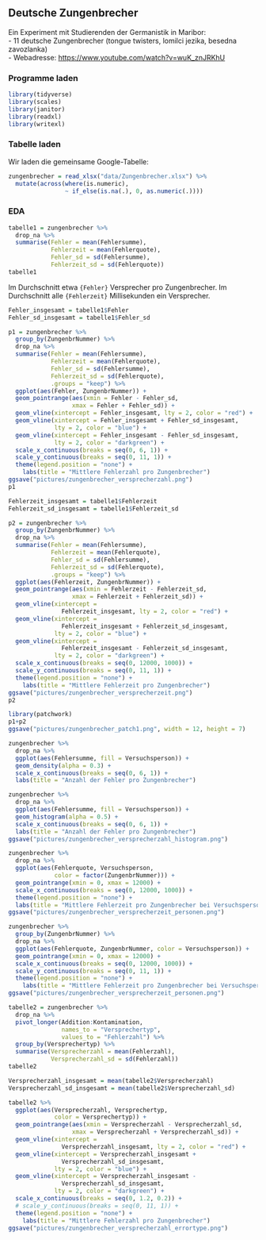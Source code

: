 ## Deutsche Zungenbrecher

Ein Experiment mit Studierenden der Germanistik in Maribor:\
- 11 deutsche Zungenbrecher (tongue twisters, lomilci jezika, besedna zavozlanka)\
- Webadresse: <https://www.youtube.com/watch?v=wuK_znJRKhU>

### Programme laden

```r
library(tidyverse)
library(scales)
library(janitor)
library(readxl)
library(writexl)
```

### Tabelle laden

Wir laden die gemeinsame Google-Tabelle:

```r
zungenbrecher = read_xlsx("data/Zungenbrecher.xlsx") %>% 
  mutate(across(where(is.numeric), 
                ~ if_else(is.na(.), 0, as.numeric(.))))
```

### EDA

```r
tabelle1 = zungenbrecher %>% 
  drop_na %>% 
  summarise(Fehler = mean(Fehlersumme),
            Fehlerzeit = mean(Fehlerquote),
            Fehler_sd = sd(Fehlersumme),
            Fehlerzeit_sd = sd(Fehlerquote))
tabelle1
```

Im Durchschnitt etwa `{Fehler}` Versprecher pro Zungenbrecher.
Im Durchschnitt alle `{Fehlerzeit}` Millisekunden ein Versprecher.

```r
Fehler_insgesamt = tabelle1$Fehler
Fehler_sd_insgesamt = tabelle1$Fehler_sd

p1 = zungenbrecher %>% 
  group_by(ZungenbrNummer) %>% 
  drop_na %>% 
  summarise(Fehler = mean(Fehlersumme),
            Fehlerzeit = mean(Fehlerquote),
            Fehler_sd = sd(Fehlersumme),
            Fehlerzeit_sd = sd(Fehlerquote),
            .groups = "keep") %>% 
  ggplot(aes(Fehler, ZungenbrNummer)) +
  geom_pointrange(aes(xmin = Fehler - Fehler_sd,
                  xmax = Fehler + Fehler_sd)) +
  geom_vline(xintercept = Fehler_insgesamt, lty = 2, color = "red") +
  geom_vline(xintercept = Fehler_insgesamt + Fehler_sd_insgesamt, 
             lty = 2, color = "blue") +
  geom_vline(xintercept = Fehler_insgesamt - Fehler_sd_insgesamt, 
             lty = 2, color = "darkgreen") +
  scale_x_continuous(breaks = seq(0, 6, 1)) +
  scale_y_continuous(breaks = seq(0, 11, 1)) +
  theme(legend.position = "none") +
    labs(title = "Mittlere Fehlerzahl pro Zungenbrecher")
ggsave("pictures/zungenbrecher_versprecherzahl.png")
p1
```

```r
Fehlerzeit_insgesamt = tabelle1$Fehlerzeit
Fehlerzeit_sd_insgesamt = tabelle1$Fehlerzeit_sd

p2 = zungenbrecher %>% 
  group_by(ZungenbrNummer) %>% 
  drop_na %>% 
  summarise(Fehler = mean(Fehlersumme),
            Fehlerzeit = mean(Fehlerquote),
            Fehler_sd = sd(Fehlersumme),
            Fehlerzeit_sd = sd(Fehlerquote),
            .groups = "keep") %>% 
  ggplot(aes(Fehlerzeit, ZungenbrNummer)) +
  geom_pointrange(aes(xmin = Fehlerzeit - Fehlerzeit_sd,
                  xmax = Fehlerzeit + Fehlerzeit_sd)) +
  geom_vline(xintercept = 
               Fehlerzeit_insgesamt, lty = 2, color = "red") +
  geom_vline(xintercept = 
               Fehlerzeit_insgesamt + Fehlerzeit_sd_insgesamt, 
             lty = 2, color = "blue") +
  geom_vline(xintercept = 
               Fehlerzeit_insgesamt - Fehlerzeit_sd_insgesamt, 
             lty = 2, color = "darkgreen") +
  scale_x_continuous(breaks = seq(0, 12000, 1000)) +
  scale_y_continuous(breaks = seq(0, 11, 1)) +
  theme(legend.position = "none") +
    labs(title = "Mittlere Fehlerzeit pro Zungenbrecher")
ggsave("pictures/zungenbrecher_versprecherzeit.png")
p2
```


```r
library(patchwork)
p1+p2
ggsave("pictures/zungenbrecher_patch1.png", width = 12, height = 7)

```



```r
zungenbrecher %>% 
  drop_na %>% 
  ggplot(aes(Fehlersumme, fill = Versuchsperson)) +
  geom_density(alpha = 0.3) +
  scale_x_continuous(breaks = seq(0, 6, 1)) +
  labs(title = "Anzahl der Fehler pro Zungenbrecher")
```

```r
zungenbrecher %>% 
  drop_na %>% 
  ggplot(aes(Fehlersumme, fill = Versuchsperson)) +
  geom_histogram(alpha = 0.5) +
  scale_x_continuous(breaks = seq(0, 6, 1)) +
  labs(title = "Anzahl der Fehler pro Zungenbrecher")
ggsave("pictures/zungenbrecher_versprecherzahl_histogram.png")

```

```r
zungenbrecher %>% 
  drop_na %>% 
  ggplot(aes(Fehlerquote, Versuchsperson, 
             color = factor(ZungenbrNummer))) +
  geom_pointrange(xmin = 0, xmax = 12000) +
  scale_x_continuous(breaks = seq(0, 12000, 1000)) +
  theme(legend.position = "none") +
  labs(title = "Mittlere Fehlerzeit pro Zungenbrecher bei Versuchspersonen")
ggsave("pictures/zungenbrecher_versprecherzeit_personen.png")

```

```r
zungenbrecher %>% 
  group_by(ZungenbrNummer) %>% 
  drop_na %>% 
  ggplot(aes(Fehlerquote, ZungenbrNummer, color = Versuchsperson)) +
  geom_pointrange(xmin = 0, xmax = 12000) +
  scale_x_continuous(breaks = seq(0, 12000, 1000)) +
  scale_y_continuous(breaks = seq(0, 11, 1)) +
  theme(legend.position = "none") +
    labs(title = "Mittlere Fehlerzeit pro Zungenbrecher bei Versuchspersonen")
ggsave("pictures/zungenbrecher_versprecherzeit_personen.png")

```


```r
tabelle2 = zungenbrecher %>% 
  drop_na %>% 
  pivot_longer(Addition:Kontamination, 
               names_to = "Versprechertyp", 
               values_to = "Fehlerzahl") %>% 
  group_by(Versprechertyp) %>% 
  summarise(Versprecherzahl = mean(Fehlerzahl),
            Versprecherzahl_sd = sd(Fehlerzahl))
tabelle2
```


```r
Versprecherzahl_insgesamt = mean(tabelle2$Versprecherzahl)
Versprecherzahl_sd_insgesamt = mean(tabelle2$Versprecherzahl_sd)

tabelle2 %>% 
  ggplot(aes(Versprecherzahl, Versprechertyp, 
             color = Versprechertyp)) +
  geom_pointrange(aes(xmin = Versprecherzahl - Versprecherzahl_sd,
                  xmax = Versprecherzahl + Versprecherzahl_sd)) +
  geom_vline(xintercept = 
               Versprecherzahl_insgesamt, lty = 2, color = "red") +
  geom_vline(xintercept = Versprecherzahl_insgesamt +
               Versprecherzahl_sd_insgesamt, 
             lty = 2, color = "blue") +
  geom_vline(xintercept = Versprecherzahl_insgesamt - 
               Versprecherzahl_sd_insgesamt, 
             lty = 2, color = "darkgreen") +
  scale_x_continuous(breaks = seq(0, 1.2, 0.2)) +
  # scale_y_continuous(breaks = seq(0, 11, 1)) +
  theme(legend.position = "none") +
    labs(title = "Mittlere Fehlerzahl pro Zungenbrecher")
ggsave("pictures/zungenbrecher_versprecherzahl_errortype.png")

  
```

